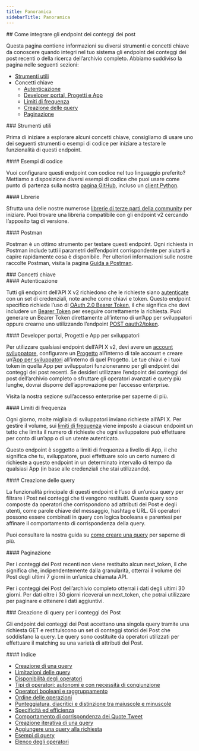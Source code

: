 ```yaml
---
title: Panoramica
sidebarTitle: Panoramica
---
```


<div id="how-to-integrate-with-the-posts-counts-endpoints">
  ## Come integrare gli endpoint dei conteggi dei post
</div>

Questa pagina contiene informazioni su diversi strumenti e concetti chiave da conoscere quando integri nel tuo sistema gli endpoint dei conteggi dei post recenti o della ricerca dell’archivio completo. Abbiamo suddiviso la pagina nelle seguenti sezioni:

- [Strumenti utili](#helpful-tools)
- Concetti chiave
  - [Autenticazione](#authentication)
  - [Developer portal, Progetti e App](#developer-portal)
  - [Limiti di frequenza](#rate-limits)
  - [Creazione delle query](#queries)
  - [Paginazione](#pagination)

<div id="helpful-tools">
  ### Strumenti utili
</div>

Prima di iniziare a esplorare alcuni concetti chiave, consigliamo di usare uno dei seguenti strumenti o esempi di codice per iniziare a testare le funzionalità di questi endpoint.

<div id="code-samples">
  #### Esempi di codice
</div>

Vuoi configurare questi endpoint con codice nel tuo linguaggio preferito? Mettiamo a disposizione diversi esempi di codice che puoi usare come punto di partenza sulla nostra [pagina GitHub](https://github.com/xdevplatform/Twitter-API-v2-sample-code), incluso un [client Python](https://github.com/xdevplatform/search-tweets-python).

<div id="libraries">
  #### Librerie
</div>

Sfrutta una delle nostre numerose [librerie di terze parti della community](/it/x-api/tools-and-libraries/overview) per iniziare. Puoi trovare una libreria compatibile con gli endpoint v2 cercando l’apposito tag di versione.

<div id="postman">
  #### Postman
</div>

Postman è un ottimo strumento per testare questi endpoint. Ogni richiesta in Postman include tutti i parametri dell’endpoint corrispondente per aiutarti a capire rapidamente cosa è disponibile. Per ulteriori informazioni sulle nostre raccolte Postman, visita la pagina [Guida a Postman](/it/tutorials/postman-getting-started).
 

<div id="key-concepts">
  ### Concetti chiave
</div>

<div id="authentication">
  #### Autenticazione
</div>

Tutti gli endpoint dell’API X v2 richiedono che le richieste siano [autenticate](/it/resources/fundamentals/authentication) con un set di credenziali, note anche come chiavi e token. Questo endpoint specifico richiede l’uso di [OAuth 2.0 Bearer Token](/it/resources/fundamentals/authentication#oauth-2-0), il che significa che devi includere un [Bearer Token](/it/resources/fundamentals/authentication#bearer-token-also-known-as-app-only) per eseguire correttamente la richiesta. Puoi generare un Bearer Token direttamente all’interno di un’App per sviluppatori oppure crearne uno utilizzando l’endpoint [POST oauth2/token](/it/resources/fundamentals/authentication#post-oauth2-token).

<div id="developer-portal-projects-and-developer-apps">
  #### Developer portal, Progetti e App per sviluppatori
</div>

Per utilizzare qualsiasi endpoint dell’API X v2, devi avere un [account sviluppatore](/it/resources/fundamentals/developer-portal), configurare un [Progetto](/it/resources/fundamentals/projects) all’interno di tale account e creare un’[App per sviluppatori](/it/resources/fundamentals/developer-apps) all’interno di quel Progetto. Le tue chiavi e i tuoi token in quella App per sviluppatori funzioneranno per gli endpoint dei conteggi dei post recenti. Se desideri utilizzare l’endpoint dei conteggi dei post dell’archivio completo o sfruttare gli operatori avanzati e query più lunghe, dovrai disporre dell’approvazione per l’accesso enterprise.

Visita la nostra sezione sull’accesso enterprise per saperne di più.

<div id="rate-limits">
  #### Limiti di frequenza
</div>

Ogni giorno, molte migliaia di sviluppatori inviano richieste all’API X. Per gestire il volume, sui [limiti di frequenza](/it/x-api/fundamentals/rate-limits) viene imposto a ciascun endpoint un tetto che limita il numero di richieste che ogni sviluppatore può effettuare per conto di un’app o di un utente autenticato.

Questo endpoint è soggetto a limiti di frequenza a livello di App, il che significa che tu, sviluppatore, puoi effettuare solo un certo numero di richieste a questo endpoint in un determinato intervallo di tempo da qualsiasi App (in base alle credenziali che stai utilizzando). 

<div id="building-queries">
  #### Creazione delle query
</div>

La funzionalità principale di questi endpoint è l’uso di un’unica query per filtrare i Post nei conteggi che ti vengono restituiti. Queste query sono composte da operatori che corrispondono ad attributi dei Post e degli utenti, come parole chiave del messaggio, hashtag e URL. Gli operatori possono essere combinati in query con logica booleana e parentesi per affinare il comportamento di corrispondenza della query.

Puoi consultare la nostra guida su [come creare una query](/it/x-api/posts/counts/integrate/build-a-query) per saperne di più.

<div id="pagination">
  #### Paginazione
</div>

Per i conteggi dei Post recenti non viene restituito alcun next\_token, il che significa che, indipendentemente dalla granularità, otterrai il volume dei Post degli ultimi 7 giorni in un’unica chiamata API.

Per i conteggi dei Post dell’archivio completo otterrai i dati degli ultimi 30 giorni. Per dati oltre i 30 giorni riceverai un next\_token, che potrai utilizzare per paginare e ottenere i dati aggiuntivi. 

<div id="building-queries-for-post-counts">
  ### Creazione di query per i conteggi dei Post
</div>

Gli endpoint dei conteggi dei Post accettano una singola query tramite una richiesta GET e restituiscono un set di conteggi storici dei Post che soddisfano la query. Le query sono costituite da operatori utilizzati per effettuare il matching su una varietà di attributi dei Post. 

<div id="table-of-contents">
  #### Indice
</div>

- [Creazione di una query](#build)
- [Limitazioni delle query](#limits)
- [Disponibilità degli operatori](#availability)
- [Tipi di operatori: autonomi e con necessità di congiunzione](#types)
- [Operatori booleani e raggruppamento](#boolean)
- [Ordine delle operazioni](#order-of-operations)
- [Punteggiatura, diacritici e distinzione tra maiuscole e minuscole](#punctuation)
- [Specificità ed efficienza](#specificity)
- [Comportamento di corrispondenza dei Quote Tweet](#quote-tweets)
- [Creazione iterativa di una query](#iterative)
- [Aggiungere una query alla richiesta](#adding-a-query)
- [Esempi di query](#examples)
- [Elenco degli operatori](#list)